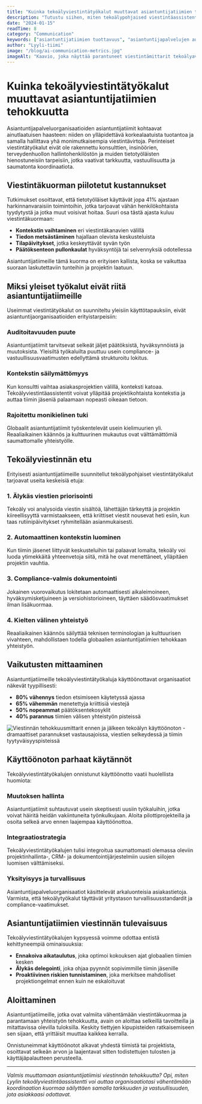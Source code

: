 ```yaml
---
title: "Kuinka tekoälyviestintätyökalut muuttavat asiantuntijatiimien tehokkuutta"
description: "Tutustu siihen, miten tekoälypohjaised viestintäassistentit auttavat asiantuntijapalveluorganisaatioita vähentämään koordinaation kuormaa ja parantamaan päätöksenteon nopeutta."
date: "2024-01-15"
readTime: 8
category: "Communication"
keywords: ["asiantuntijatiimien tuottavuus", "asiantuntijapalvelujen automaatio", "tekoälyviestintätyökalut", "tiimin koordinaation tehokkuus"]
author: "Lyyli-tiimi"
image: "/blog/ai-communication-metrics.jpg"
imageAlt: "Kaavio, joka näyttää parantuneet viestintämittarit tekoälyavustuksella - 80% vähennys vastausajassa ja 65% vähemmän menetettyja viestejä"
---
```


# Kuinka tekoälyviestintätyökalut muuttavat asiantuntijatiimien tehokkuutta

Asiantuntijapalveluorganisaatioiden asiantuntijatiimit kohtaavat ainutlaatuisen haasteen: niiden on ylläpidettävä korkealaatuista tuotantoa ja samalla hallittava yhä monimutkaisempia viestintävirtoja. Perinteiset viestintätyökalut eivät ole rakennettu konsulttien, insinöörien, terveydenhuollon hallintohenkilöstön ja muiden tietotyöläisten hienostuneisiin tarpeisiin, jotka vaativat tarkkuutta, vastuullisuutta ja saumatonta koordinaatiota.

## Viestintäkuorman piilotetut kustannukset

Tutkimukset osoittavat, että tietotyöläiset käyttävät jopa 41% ajastaan harkinnanvaraisiin toimintoihin, jotka tarjoavat vähän henkilökohtaista tyydytystä ja jotka muut voisivat hoitaa. Suuri osa tästä ajasta kuluu viestintäkuormaan:

- **Kontekstin vaihtaminen** eri viestintäkanavien välillä
- **Tiedon metsästäminen** hajallaan olevista keskusteluista
- **Tilapäivitykset**, jotka keskeyttävät syvän työn
- **Päätöksenteon pullonkaulat** hyväksyntöjä tai selvennyksiä odotellessa

Asiantuntijatiimeille tämä kuorma on erityisen kallista, koska se vaikuttaa suoraan laskutettaviin tunteihin ja projektin laatuun.

## Miksi yleiset työkalut eivät riitä asiantuntijatiimeille

Useimmat viestintätyökalut on suunniteltu yleisiin käyttötapauksiin, eivät asiantuntijaorganisaatioiden erityistarpeisiin:

### Auditoitavuuden puute
Asiantuntijatiimit tarvitsevat selkeät jäljet päätöksistä, hyväksynnöistä ja muutoksista. Yleisiltä työkaluilta puuttuu usein compliance- ja vastuullisuusvaatimusten edellyttämä strukturoitu lokitus.

### Kontekstin säilymättömyys
Kun konsultti vaihtaa asiakasprojektien välillä, konteksti katoaa. Tekoälyviestintäassistentit voivat ylläpitää projektikohtaista kontekstia ja auttaa tiimin jäseniä palaamaan nopeasti oikeaan tietoon.

### Rajoitettu monikielinen tuki
Globaalit asiantuntijatiimit työskentelevät usein kielimuurien yli. Reaaliaikainen käännös ja kulttuurinen mukautus ovat välttämättömiä saumattomalle yhteistyölle.

## Tekoälyviestinnän etu

Erityisesti asiantuntijatiimeille suunnitellut tekoälypohjaiset viestintätyökalut tarjoavat useita keskeisiä etuja:

### 1. Älykäs viestien priorisointi
Tekoäly voi analysoida viestin sisältöä, lähettäjän tärkeyttä ja projektin kiireellisyyttä varmistaakseen, että kriittiset viestit nousevat heti esiin, kun taas rutiinipäivitykset ryhmitellään asianmukaisesti.

### 2. Automaattinen kontekstin luominen
Kun tiimin jäsenet liittyvät keskusteluihin tai palaavat lomalta, tekoäly voi luoda ytimekkäitä yhteenvetoja siitä, mitä he ovat menettäneet, ylläpitäen projektin vauhtia.

### 3. Compliance-valmis dokumentointi
Jokainen vuorovaikutus lokitetaan automaattisesti aikaleimoineen, hyväksymisketjuineen ja versiohistorioineen, täyttäen säädösvaatimukset ilman lisäkuormaa.

### 4. Kielten välinen yhteistyö
Reaaliaikainen käännös säilyttää teknisen terminologian ja kulttuurisen vivahteen, mahdollistaen todella globaalien asiantuntijatiimien tehokkaan yhteistyön.

## Vaikutusten mittaaminen

Asiantuntijatiimeille tekoälyviestintätyökaluja käyttöönottavat organisaatiot näkevät tyypillisesti:

- **80% vähennys** tiedon etsimiseen käytetyssä ajassa
- **65% vähemmän** menetettyja kriittisiä viestejä
- **50% nopeammat** päätöksentekosyklit
- **40% parannus** tiimien välisen yhteistyön pisteissä

![Viestinnän tehokkuusmittarit ennen ja jälkeen tekoälyn käyttöönoton - dramaattiset parannukset vastausajoissa, viestien selkeydessä ja tiimin tyytyväisyyspisteissä](/blog/efficiency-comparison.jpg)

## Käyttöönoton parhaat käytännöt

Tekoälyviestintätyökalujen onnistunut käyttöönotto vaatii huolellista huomiota:

### Muutoksen hallinta
Asiantuntijatiimit suhtautuvat usein skeptisesti uusiin työkaluihin, jotka voivat häiritä heidän vakiintuneita työnkulkujaan. Aloita pilottiprojekteilla ja osoita selkeä arvo ennen laajempaa käyttöönottoa.

### Integraatiostrategia
Tekoälyviestintätyökalujen tulisi integroitua saumattomasti olemassa oleviin projektinhallinta-, CRM- ja dokumentointijärjestelmiin uusien siilojen luomisen välttämiseksi.

### Yksityisyys ja turvallisuus
Asiantuntijapalveluorganisaatiot käsittelevät arkaluonteisia asiakastietoja. Varmista, että tekoälytyökalut täyttävät yritystason turvallisuusstandardit ja compliance-vaatimukset.

## Asiantuntijatiimien viestinnän tulevaisuus

Tekoälyviestintätyökalujen kypsyessä voimme odottaa entistä kehittyneempiä ominaisuuksia:

- **Ennakoiva aikataulutus**, joka optimoi kokouksen ajat globaalien tiimien kesken
- **Älykäs delegointi**, joka ohjaa pyynnöt sopivimmille tiimin jäsenille
- **Proaktiivinen riskien tunnistaminen**, joka merkitsee mahdolliset projektiongelmat ennen kuin ne eskaloituvat

## Aloittaminen

Asiantuntijatiimeille, jotka ovat valmiita vähentämään viestintäkuormaa ja parantamaan yhteistyön tehokkuutta, avain on aloittaa selkeillä tavoitteilla ja mitattavissa olevilla tuloksilla. Keskity tiettyjen kipupisteiden ratkaisemiseen sen sijaan, että yrittäisit muuttaa kaikkea kerralla.

Onnistuneimmat käyttöönotot alkavat yhdestä tiimistä tai projektista, osoittavat selkeän arvon ja laajentavat sitten todistettujen tulosten ja käyttäjäpalautteen perusteella.

---

*Valmis muuttamaan asiantuntijatiimisi viestinnän tehokkuutta? Opi, miten Lyylin tekoälyviestintäassistentti voi auttaa organisaatiotasi vähentämään koordinaation kuormaa säilyttäen samalla tarkkuuden ja vastuullisuuden, jota asiakkaasi odottavat.*
